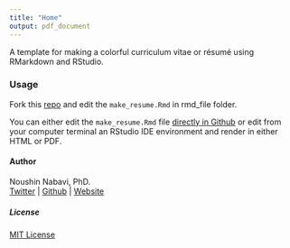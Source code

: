 ```yaml
---
title: "Home"
output: pdf_document
---
```



A template for making a colorful curriculum vitae or résumé using RMarkdown and RStudio.  


### Usage

Fork this [repo](https://github.com/NoushinN/resume) and edit the `make_resume.Rmd` in rmd_file folder.

You can either edit the `make_resume.Rmd` file [directly in Github](https://github.com/NoushinN/resume/blob/main/rmd_file/make_resume.Rmd) or edit from your computer terminal  an RStudio IDE environment and render in either HTML or PDF. 


#### Author

Noushin Nabavi, PhD.  
[Twitter](http://twitter.com/nabavinoushin)  | [Github](http://github.com/NoushinN) | [Website](https://noushinn.github.io)  


##### License

[MIT License](https://github.com/NoushinN/resume/blob/main/LICENSE)